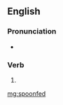 {{also|spoon-fed}}
==English==

===Pronunciation===
* {{a|UK}} {{IPA|/ˈspuːnfɛd/|lang=en}}

===Verb===
{{head|en|verb form}}

# {{en-past of|spoonfeed}}

[[mg:spoonfed]]